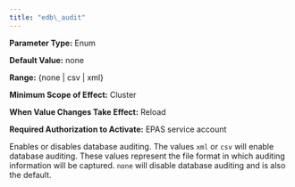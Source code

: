 ```yaml
---
title: "edb\_audit"
---
```


<div id="edb_audit" class="registered_link"></div>




**Parameter Type:** Enum

**Default Value:** none

**Range:** {none | csv | xml}

**Minimum Scope of Effect:** Cluster

**When Value Changes Take Effect:** Reload

**Required Authorization to Activate:** EPAS service account

Enables or disables database auditing. The values `xml` or `csv` will enable database auditing. These values represent the file format in which auditing information will be captured. `none` will disable database auditing and is also the default.
